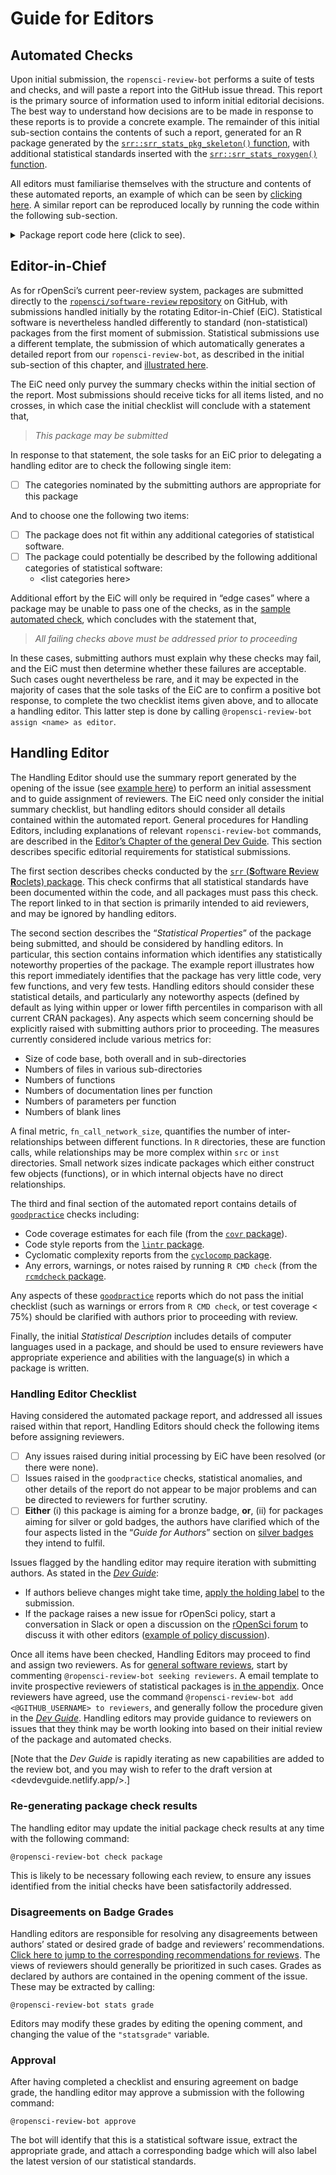 
# Guide for Editors  {#pkgsubmission}

## Automated Checks

Upon initial submission, the `ropensci-review-bot` performs a suite of tests
and checks, and will paste a report into the GitHub issue thread. This report
is the primary source of information used to inform initial editorial
decisions. The best way to understand how decisions are to be made in response
to these reports is to provide a concrete example. The remainder of this
initial sub-section contains the contents of such a report, generated for
an R package generated by the [`srr::srr_stats_pkg_skeleton()`
function](https://ropensci-review-tools.github.io/srr/reference/srr_stats_pkg_skeleton.html),
with additional statistical standards inserted with the
[`srr::srr_stats_roxygen()`
function](https://ropensci-review-tools.github.io/srr/reference/srr_stats_roxygen.html).

All editors must familiarise themselves with the structure and contents of
these automated reports, an example of which can be seen by [clicking
here](https://github.com/ropensci/statistical-software-review-book/blob/main/scripts/pkgcheck-ex.md).
A similar report can be reproduced locally by running the code within the following sub-section.

<details>
<summary>Package report code here (click to see).</summary>
<p>

```r
library (srr)
library (pkgcheck)
path <- srr_stats_pkg_skeleton ()
srr_stats_roxygen (category = "regression",
                   filename = file.path (path, "R", "srr-standards.R"))
check <- pkgcheck (path)
md <- checks_to_markdown (check, render = TRUE)
```

</p>
</details>



## Editor-in-Chief

As for rOpenSci's current peer-review system, packages are submitted directly
to the [`ropensci/software-review`
repository](https://github.com/ropensci/software-review) on GitHub, with
submissions handled initially by the rotating Editor-in-Chief (EiC).
Statistical software is nevertheless handled differently to standard
(non-statistical) packages from the first moment of submission. Statistical
submissions use a different template, the submission
of which automatically generates a detailed report from our
`ropensci-review-bot`, as described in the initial sub-section of this chapter,
and [illustrated
here](https://github.com/ropensci/statistical-software-review-book/blob/main/scripts/pkgcheck-ex.md).

The EiC need only purvey the summary checks within the initial section of the
report. Most submissions should receive ticks for all items listed, and no
crosses, in which case the initial checklist will conclude with a statement that,

> *This package may be submitted*

In response to that statement, the sole tasks for an EiC prior to delegating
a handling editor are to check the following single item:

- [ ] The categories nominated by the submitting authors are appropriate for
  this package

And to choose one the following two items:

- [ ] The package does not fit within any additional categories of statistical
  software.
- [ ] The package could potentially be described by the following additional
  categories of statistical software:
    - \<list categories here\>


Additional effort by the EiC will only be required in "edge cases" where
a package may be unable to pass one of the checks, as in the [sample automated
check](https://github.com/ropensci/statistical-software-review-book/blob/main/scripts/pkgcheck-ex.md),
which concludes with the statement that,

> *All failing checks above must be addressed prior to proceeding*

In these cases, submitting authors must explain why these checks may fail, and
the EiC must then determine whether these failures are acceptable.
Such cases ought nevertheless be rare, and it may be expected in the majority
of cases that the sole tasks of the EiC are to confirm a positive bot response,
to complete the two checklist items given above, and to allocate a handling
editor. This latter step is done by calling `@ropensci-review-bot assign <name>
as editor`.



## Handling Editor {#pkgsub-handling-editor}

The Handling Editor should use the summary report generated by the opening of
the issue (see [example
here](https://github.com/ropensci/statistical-software-review-book/blob/main/scripts/pkgcheck-ex.md))
to perform an initial assessment and to guide assignment of reviewers. The EiC
need only consider the initial summary checklist, but handling editors should
consider all details contained within the automated report. General procedures
for Handling Editors, including explanations of relevant `ropensci-review-bot`
commands, are described in the [Editor's Chapter of the general Dev
Guide](https://devguide.ropensci.org/editorguide.html). This section describes
specific editorial requirements for statistical submissions.

The first section describes checks conducted by the [`srr` (**S**oftware
**R**eview **R**oclets) package](https://github.com/ropensci-review-tools/srr).
This check confirms that all statistical standards have been documented within
the code, and all packages must pass this check. The report linked to in that
section is primarily intended to aid reviewers, and may be ignored by handling
editors.

The second section describes the "*Statistical Properties*" of the package
being submitted, and should be considered by handling editors. In particular,
this section contains information which identifies any statistically noteworthy
properties of the package. The example report illustrates how this report
immediately identifies that the package has very little code, very few
functions, and very few tests. Handling editors should consider these
statistical details, and particularly any noteworthy aspects (defined by
default as lying within upper or lower fifth percentiles in comparison with all
current CRAN packages). Any aspects which seem concerning should be explicitly
raised with submitting authors prior to proceeding. The measures currently
considered include various metrics for:

- Size of code base, both overall and in sub-directories
- Numbers of files in various sub-directories
- Numbers of functions
- Numbers of documentation lines per function
- Numbers of parameters per function
- Numbers of blank lines

A final metric, `fn_call_network_size`, quantifies the number of
inter-relationships between different functions. In `R` directories, these are
function calls, while relationships may be more complex within `src` or `inst`
directories. Small network sizes indicate packages which either construct few
objects (functions), or in which internal objects have no direct relationships.

The third and final section of the automated report contains details of
[`goodpractice`](https://github.com/MangoTheCat/goodpractice) checks including:

- Code coverage estimates for each file (from the [`covr`
  package](https://github.com/r-lib/covr)).
- Code style reports from the [`lintr`
  package](https://github.com/jimhester/lintr).
- Cyclomatic complexity reports from the [`cyclocomp`
  package](https://github.com/MangoTheCat/cyclocomp).
- Any errors, warnings, or notes raised by running `R CMD check` (from the
  [`rcmdcheck` package](https://github.com/r-lib/rcmdcheck).

Any aspects of these
[`goodpractice`](https://github.com/MangoTheCat/goodpractice) reports which do
not pass the initial checklist (such as warnings or errors from `R CMD check`,
or test coverage < 75%) should be clarified with authors prior to proceeding
with review.

Finally, the initial *Statistical Description* includes details of computer
languages used in a package, and should be used to ensure reviewers have
appropriate experience and abilities with the language(s) in which a package is
written.

### Handling Editor Checklist

Having considered the automated package report, and addressed all
issues raised within that report, Handling Editors should check the following items 
before assigning reviewers.

- [ ] Any issues raised during initial processing by EiC have been resolved (or
  there were none).
- [ ] Issues raised in the `goodpractice` checks, statistical anomalies, and other
  details of the report do not appear to be major problems and can be directed to
  reviewers for further scrutiny.
- [ ] **Either** (i) this package is aiming for a bronze badge, **or**, (ii)
  for packages aiming for silver or gold badges, the authors have clarified
  which of the four aspects listed in the "*Guide for Authors*" section on
  [silver badges](#pkgdev-silver) they intend to fulfil.

Issues flagged by the handling editor may
require iteration with submitting authors. As stated in the 
[*Dev Guide*](https://devguide.ropensci.org/editorguide.html#upon-submission):

- If authors believe changes might take time, [apply the holding
  label](#policiesreviewprocess) to the submission.
- If the package raises a new issue for rOpenSci policy, start a conversation
  in Slack or open a discussion on the [rOpenSci
  forum](https://discuss.ropensci.org/) to discuss it with other editors
  ([example of policy
  discussion](https://discuss.ropensci.org/t/overlap-policy-for-package-onboarding/368)).

Once all items have been checked, Handling Editors may proceed to find and
assign two reviewers. As for [general software
reviews](https://devguide.ropensci.org/editorguide.html#look-for-and-assign-two-reviewers),
start by commenting `@ropensci-review-bot seeking reviewers`. A email template
to invite prospective reviewers of statistical packages is [in the
appendix](#reviewrequesttemplate). Once reviewers have agreed, use 
the command `@ropensci-review-bot add <@GITHUB_USERNAME> to reviewers`, and
generally follow the procedure given in the [*Dev
Guide*](https://devguide.ropensci.org/editorguide.html#look-for-and-assign-reviewers).
Handling editors may provide guidance to reviewers on issues that they think may be worth
looking into based on their initial review of the package and automated checks.

[Note that the *Dev Guide* is rapidly iterating as new capabilities are added to the review bot,
and you may wish to refer to the draft version at <devdevguide.netlify.app/>.]

### Re-generating package check results

The handling editor may update the initial package check results at any time
with the following command:

```
@ropensci-review-bot check package
```

This is likely to be necessary following each review, to ensure any issues
identified from the initial checks have been satisfactorily addressed.


### Disagreements on Badge Grades

Handling editors are responsible for resolving any disagreements between
authors' stated or desired grade of badge and reviewers' recommendations.
[Click here to jump to the corresponding recommendations for
reviews](#disagreement-with-authors-intentions). The views of reviewers should
generally be prioritized in such cases. Grades as declared by authors are
contained in the opening comment of the issue. These may be extracted by
calling:

```
@ropensci-review-bot stats grade
```

Editors may modify these grades by editing the opening comment, and changing
the value of the `"statsgrade"` variable.

### Approval

After having completed a checklist and ensuring agreement on badge grade, the
handling editor may approve a submission with the following command:

```
@ropensci-review-bot approve
```

The bot will identify that this is a statistical software issue, extract the
appropriate grade, and attach a corresponding badge which will also label the
latest version of our statistical standards.
